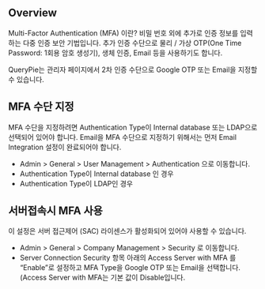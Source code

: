 
## Overview
<Callout type="info">
Multi-Factor Authentication (MFA) 이란?  비밀 번호 외에 추가로 인증 정보를 입력하는 다중 인증 보안 기법입니다.  추가 인증 수단으로 물리 / 가상 OTP(One Time Password: 1회용 암호 생성기), 생체 인증, Email 등을 사용하기도 합니다. 
</Callout>

QueryPie는 관리자 페이지에서 2차 인증 수단으로 Google OTP 또는 Email을 지정할 수 있습니다.

## MFA 수단 지정
<Callout type="important">
MFA 수단을 지정하려면 Authentication Type이 Internal database 또는 LDAP으로 선택되어 있어야 합니다.  Email을 MFA 수단으로 지정하기 위해서는 먼저 Email Integration 설정이 완료되어야 합니다. 
</Callout>

* Admin &gt; General &gt; User Management &gt; Authentication 으로 이동합니다.
* Authentication Type이 Internal database 인 경우
* Authentication Type이 LDAP인 경우

## 서버접속시 MFA 사용
<Callout type="info">
이 설정은 서버 접근제어 (SAC) 라이센스가 활성화되어 있어야 사용할 수 있습니다. 
</Callout>

* Admin &gt; General &gt; Company Management &gt; Security 로 이동합니다.
* Server Connection Security 항목 아래의 Access Server with MFA 를 “Enable”로 설정하고 MFA Type을 Google OTP 또는 Email을 선택합니다. (Access Server with MFA는 기본 값이 Disable입니다.
